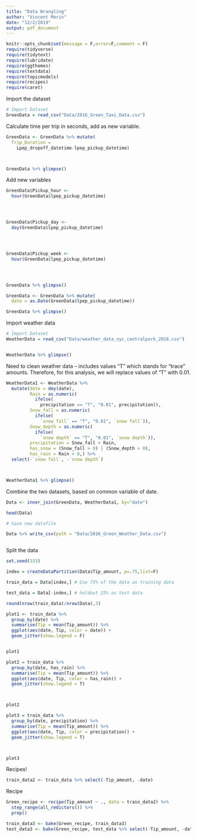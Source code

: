 ```yaml
---
title: "Data Wrangling"
author: "Vincent Morin"
date: "12/2/2019"
output: pdf_document
---
```


```r
knitr::opts_chunk$set(message = F,error=F,comment = F)
require(tidyverse)
require(tidytext)
require(lubridate)
require(ggthemes)
require(textdata)
require(topicmodels)
require(recipes)
require(caret)
```


Import the dataset

```r

# Import Dataset
GreenData = read_csv("Data/2016_Green_Taxi_Data.csv") 

```


Calculate time per trip in seconds, add as new variable. 

```r
GreenData <- GreenData %>% mutate(
  Trip_Duration = 
    Lpep_dropoff_datetime-lpep_pickup_datetime)



GreenData %>% glimpse()
```


Add new variables

```r

GreenData$Pickup_hour <- 
  hour(GreenData$lpep_pickup_datetime)




GreenData$Pickup_day <- 
  day(GreenData$lpep_pickup_datetime)




GreenData$Pickup_week <-
  hour(GreenData$lpep_pickup_datetime)




GreenData %>% glimpse()
```

```r
GreenData <- GreenData %>% mutate(
  date = as.Date(GreenData$lpep_pickup_datetime))

GreenData %>% glimpse()
```



Import weather data


```r

# Import Dataset
WeatherData = read_csv("Data/weather_data_nyc_centralpark_2016.csv") 


WeatherData %>% glimpse()
```

Need to clean weather data -- includes values "T" which stands for "trace" amounts.  Therefore, for this analysis, we will replace values of "T" with 0.01. 


```r
WeatherData1 <- WeatherData %>%
  mutate(date = dmy(date),
         Rain = as.numeric(
           ifelse(
             precipitation == "T", "0.01", precipitation)),
         Snow_fall = as.numeric(
           ifelse(
             `snow fall` == "T", "0.01", `snow fall`)),
         Snow_depth = as.numeric(
           ifelse(
             `snow depth` == "T", "0.01", `snow depth`)),
         precipitation = Snow_fall + Rain,
         has_snow = (Snow_fall > 0) | (Snow_depth > 0),
         has_rain = Rain > 0,) %>%
  select(-`snow fall`, -`snow depth`)



WeatherData1 %>% glimpse()
```

Combine the two datasets, based on common variable of date. 

```r
Data <- inner_join(GreenData, WeatherData1, by="date")

head(Data)
```


```r
# Save new datafile

Data %>% write_csv(path = "Data/2016_Green_Weather_Data.csv")



```


Split the data

```r
set.seed(333) 

index = createDataPartition(Data$Tip_amount, p=.75,list=F) 

train_data = Data[index,] # Use 75% of the data as training data 

test_data = Data[-index,] # holdout 25% as test data

```

```r
round(nrow(train_data)/nrow(Data),3)
```




```r
plot1 <- train_data %>%
  group_by(date) %>%
  summarise(Tip = mean(Tip_amount)) %>%
  ggplot(aes(date, Tip, color = date)) +
  geom_jitter(show.legend = F)


plot1
```

```r
plot2 = train_data %>%
  group_by(date, has_rain) %>%
  summarise(Tip = mean(Tip_amount)) %>%
  ggplot(aes(date, Tip, color = has_rain)) +
  geom_jitter(show.legend = T)



plot2

```


```r
plot3 = train_data %>%
  group_by(date, precipitation) %>%
  summarise(Tip = mean(Tip_amount)) %>%
  ggplot(aes(date, Tip, color = precipitation)) +
  geom_jitter(show.legend = T)



plot3

```

Recipes!

```r
train_data2 <- train_data %>% select(-Tip_amount, -date)
```


Recipe
```r
Green_recipe <- recipe(Tip_amount ~ ., data = train_data2) %>%
  step_range(all_redictors()) %>%
  prep()

train_data3 <- bake(Green_recipe, train_data3)
test_data3 <- bake(Green_recipe, test_data %>% select(-Tip_amount, -date))
```


